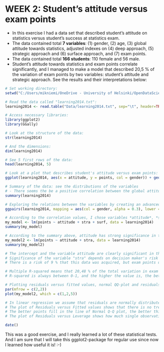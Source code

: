 # WEEK 2: Student's attitude versus exam points

- In this exercise I had a data set that described student's attitude on statistics versus student's success at statistics exam.
- The data contained total **7 variables**: (1) gender, (2) age, (3) global attitude towards statistics, adjusted indexes on (4) deep approach, (5) strategic approach and (6) surface approach, and (7) exam points.
- The data contained total **166 students**: 110 female and 56 male.
- Student's attitude towards statistics and exam points correlate significantly, and I managed to make a model that described 20,5 % of the variation of exam points by two variables: student's attitude and strategic approach. See the results and their interpretations below:

```r
# Set working directory:
setwd("C:/Users/mikniemi/OneDrive - University of Helsinki/OpenDataScience/IODS/IODS-project")

# Read the data called "learning2014.txt":
learning2014 <- read.table("Data/learning2014.txt", sep="\t", header=TRUE)

# Access necessary libraries:
library(ggplot2)
library(GGally)

# Look at the structure of the data:
str(learning2014)

# And the dimensions:
dim(learning2014)

# See 5 first rows of the data:
head(learning2014, 5)

# Look at a plot that describes student's attitude versus exam points:
ggplot(learning2014, aes(x = attitude, y = points, col = gender)) + geom_point()

# Summary of the data: see the distributions of the variables
# - There seems the be a positive correlation between the global attitude on statistics and exam points.
summary(learning2014)

# Exploring the relations between the variables by creating an advanced plot matrix
ggpairs(learning2014, mapping = aes(col = gender, alpha = 0.3), lower = list(combo = wrap("facethist", bins = 20)))

# According to the correlation values, I chose variables *attitude*, *strategic approach* and *surface approach* as explanatory variables for a linear regression model targeting exam points:
my_model <- lm(points ~ attitude + stra + surf, data = learning2014)
summary(my_model)

# According to the summary above, attitude has strong significance in the model, but variables "stra" and "surf" have lower significance. Next I tried to exclude variable "surf" (p value 0.466) from the model:
my_model2 <- lm(points ~ attitude + stra, data = learning2014)
summary(my_model2)

# The intercept and the variable attitude are clearly significant in the model.
# Significance of the variable "stra" depends on decision maker's risk level.
# There is a risk of 9 % that this data was acquired, but exam points do not rely on variable "stra" at all.

# Multiple R-squared means that 20,48 % of the total variation in exam points can be explained by this model.
# R-squared is always between 0-1, and the higher the value is, the better the model explains variation.

# Plotting residuals versus fitted values, normal QQ-plot and residuals versus leverage:
par(mfrow = c(2,2))
plot(my_model2, which = c(1,2,5))

# In linear regression we assume that residuals are normally distributed and the size of the errors do not depend and explanatory variables.
# The plot of Residuals versus Fitted values shows that there is no trend between these values, which is good.
# The better points fill in the line of Normal Q-Q plot, the better this fit to the normality assumption of residuals, and in here this works quite well.
# The plot of Residuals versus Leverage shows how much single observations affect to model parameters and here we see that there is no single observation having extremely strong impact.

date()
```

This was a good exercise, and I really learned a lot of these statistical tests. And I am sure that I will take this ggplot2-package for regular use since now I learned how useful it is! :-)
